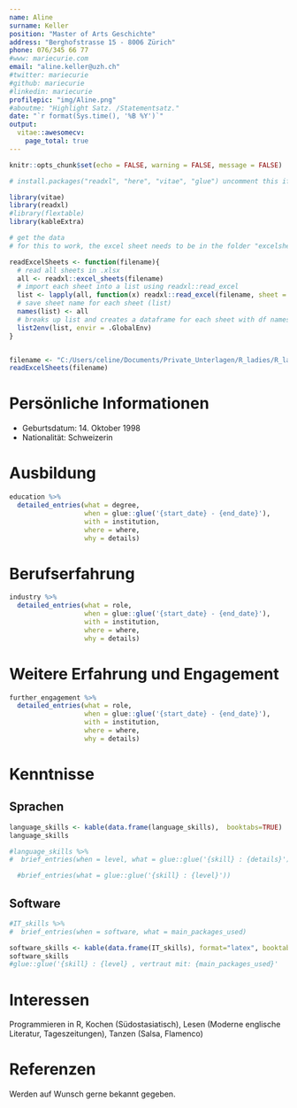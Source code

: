 ---
name: Aline 
surname: Keller
position: "Master of Arts Geschichte"
address: "Berghofstrasse 15 - 8006 Zürich"
phone: 076/345 66 77
#www: mariecurie.com
email: "aline.keller@uzh.ch"
#twitter: mariecurie
#github: mariecurie
#linkedin: mariecurie
profilepic: "img/Aline.png"
#aboutme: "Highlight Satz. /Statementsatz."
date: "`r format(Sys.time(), '%B %Y')`"
output: 
  vitae::awesomecv:
    page_total: true
---

```{r setup, include=FALSE}
knitr::opts_chunk$set(echo = FALSE, warning = FALSE, message = FALSE)

# install.packages("readxl", "here", "vitae", "glue") uncomment this if you need to install the packages

library(vitae)
library(readxl)
#library(flextable)
library(kableExtra)

```


```{r,  include=FALSE}
# get the data
# for this to work, the excel sheet needs to be in the folder "excelsheets"

readExcelSheets <- function(filename){
  # read all sheets in .xlsx 
  all <- readxl::excel_sheets(filename)
  # import each sheet into a list using readxl::read_excel
  list <- lapply(all, function(x) readxl::read_excel(filename, sheet = x))
  # save sheet name for each sheet (list)
  names(list) <- all
  # breaks up list and creates a dataframe for each sheet with df names matching sheet names
  list2env(list, envir = .GlobalEnv)
}


filename <- "C:/Users/celine/Documents/Private_Unterlagen/R_ladies/R_ladies_CVs/career_center_CV_german/Example_CV_career_center/excel_sheets/career_center_example_data.xlsx"
readExcelSheets(filename)
```


# Persönliche Informationen

 * Geburtsdatum: 14. Oktober 1998
 * Nationalität: Schweizerin

# Ausbildung

```{r}
education %>% 
  detailed_entries(what = degree,
                   when = glue::glue('{start_date} - {end_date}'),
                   with = institution,
                   where = where,
                   why = details)
```

# Berufserfahrung

```{r}
industry %>% 
  detailed_entries(what = role,
                   when = glue::glue('{start_date} - {end_date}'),
                   with = institution,
                   where = where,
                   why = details)
```

# Weitere Erfahrung und Engagement
```{r}
further_engagement %>% 
  detailed_entries(what = role,
                   when = glue::glue('{start_date} - {end_date}'),
                   with = institution,
                   where = where,
                   why = details)
```
# Kenntnisse

## Sprachen
```{r}
language_skills <- kable(data.frame(language_skills),  booktabs=TRUE)
language_skills 

#language_skills %>% 
#  brief_entries(when = level, what = glue::glue('{skill} : {details}') )

  #brief_entries(what = glue::glue('{skill} : {level}'))


```


## Software
```{r}
#IT_skills %>% 
#  brief_entries(when = software, what = main_packages_used)

software_skills <- kable(data.frame(IT_skills), format="latex", booktabs=TRUE)
software_skills      
#glue::glue('{skill} : {level} , vertraut mit: {main_packages_used}'
```


# Interessen
Programmieren in R, Kochen (Südostasiatisch), Lesen (Moderne englische Literatur, Tageszeitungen), Tanzen (Salsa, Flamenco)

# Referenzen
Werden auf Wunsch gerne bekannt gegeben.
